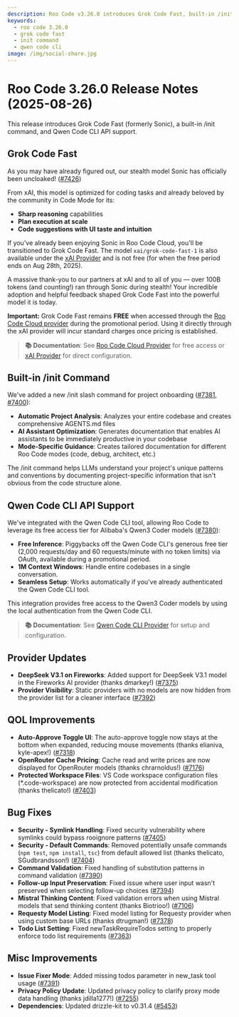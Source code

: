 ```yaml
---
description: Roo Code v3.26.0 introduces Grok Code Fast, built-in /init command, and Qwen Code CLI API support.
keywords:
  - roo code 3.26.0
  - grok code fast
  - init command
  - qwen code cli
image: /img/social-share.jpg
---
```


# Roo Code 3.26.0 Release Notes (2025-08-26)

This release introduces Grok Code Fast (formerly Sonic), a built-in /init command, and Qwen Code CLI API support.

## Grok Code Fast
As you may have already figured out, our stealth model Sonic has officially been uncloaked! ([#7426](https://github.com/RooCodeInc/Roo-Code/pull/7426))

From xAI, this model is optimized for coding tasks and already beloved by the community in Code Mode for its:
- **Sharp reasoning** capabilities
- **Plan execution at scale**
- **Code suggestions with UI taste and intuition**

If you've already been enjoying Sonic in Roo Code Cloud, you'll be transitioned to Grok Code Fast. The model `xai/grok-code-fast-1` is also available under the [xAI Provider](/providers/xai) and is not free (for when the free period ends on Aug 28th, 2025).

A massive thank-you to our partners at xAI and to all of you — over 100B tokens (and counting!) ran through Sonic during stealth! Your incredible adoption and helpful feedback shaped Grok Code Fast into the powerful model it is today.

**Important:** Grok Code Fast remains **FREE** when accessed through the [Roo Code Cloud provider](/providers/roo-code-cloud) during the promotional period. Using it directly through the xAI provider will incur standard charges once pricing is established.

> **📚 Documentation**: See [Roo Code Cloud Provider](/providers/roo-code-cloud) for free access or [xAI Provider](/providers/xai) for direct configuration.

## Built-in /init Command

We've added a new /init slash command for project onboarding ([#7381](https://github.com/RooCodeInc/Roo-Code/pull/7381), [#7400](https://github.com/RooCodeInc/Roo-Code/pull/7400)):

- **Automatic Project Analysis**: Analyzes your entire codebase and creates comprehensive AGENTS.md files
- **AI Assistant Optimization**: Generates documentation that enables AI assistants to be immediately productive in your codebase
- **Mode-Specific Guidance**: Creates tailored documentation for different Roo Code modes (code, debug, architect, etc.)

The /init command helps LLMs understand your project's unique patterns and conventions by documenting project-specific information that isn't obvious from the code structure alone.

## Qwen Code CLI API Support

We've integrated with the Qwen Code CLI tool, allowing Roo Code to leverage its free access tier for Alibaba's Qwen3 Coder models ([#7380](https://github.com/RooCodeInc/Roo-Code/pull/7380)):

- **Free Inference**: Piggybacks off the Qwen Code CLI's generous free tier (2,000 requests/day and 60 requests/minute with no token limits) via OAuth, available during a promotional period.
- **1M Context Windows**: Handle entire codebases in a single conversation.
- **Seamless Setup**: Works automatically if you've already authenticated the Qwen Code CLI tool.

This integration provides free access to the Qwen3 Coder models by using the local authentication from the Qwen Code CLI.

> **📚 Documentation**: See [Qwen Code CLI Provider](/providers/qwen-code) for setup and configuration.

## Provider Updates

* **DeepSeek V3.1 on Fireworks**: Added support for DeepSeek V3.1 model in the Fireworks AI provider (thanks dmarkey!) ([#7375](https://github.com/RooCodeInc/Roo-Code/pull/7375))
* **Provider Visibility**: Static providers with no models are now hidden from the provider list for a cleaner interface ([#7392](https://github.com/RooCodeInc/Roo-Code/pull/7392))

## QOL Improvements

* **Auto-Approve Toggle UI**: The auto-approve toggle now stays at the bottom when expanded, reducing mouse movements (thanks elianiva, kyle-apex!) ([#7318](https://github.com/RooCodeInc/Roo-Code/pull/7318))
* **OpenRouter Cache Pricing**: Cache read and write prices are now displayed for OpenRouter models (thanks chrarnoldus!) ([#7176](https://github.com/RooCodeInc/Roo-Code/pull/7176))
* **Protected Workspace Files**: VS Code workspace configuration files (*.code-workspace) are now protected from accidental modification (thanks thelicato!) ([#7403](https://github.com/RooCodeInc/Roo-Code/pull/7403))

## Bug Fixes

* **Security - Symlink Handling**: Fixed security vulnerability where symlinks could bypass rooignore patterns ([#7405](https://github.com/RooCodeInc/Roo-Code/pull/7405))
* **Security - Default Commands**: Removed potentially unsafe commands (`npm test`, `npm install`, `tsc`) from default allowed list (thanks thelicato, SGudbrandsson!) ([#7404](https://github.com/RooCodeInc/Roo-Code/pull/7404))
* **Command Validation**: Fixed handling of substitution patterns in command validation ([#7390](https://github.com/RooCodeInc/Roo-Code/pull/7390))
* **Follow-up Input Preservation**: Fixed issue where user input wasn't preserved when selecting follow-up choices ([#7394](https://github.com/RooCodeInc/Roo-Code/pull/7394))
* **Mistral Thinking Content**: Fixed validation errors when using Mistral models that send thinking content (thanks Biotrioo!) ([#7106](https://github.com/RooCodeInc/Roo-Code/pull/7106))
* **Requesty Model Listing**: Fixed model listing for Requesty provider when using custom base URLs (thanks dtrugman!) ([#7378](https://github.com/RooCodeInc/Roo-Code/pull/7378))
* **Todo List Setting**: Fixed newTaskRequireTodos setting to properly enforce todo list requirements ([#7363](https://github.com/RooCodeInc/Roo-Code/pull/7363))

## Misc Improvements

* **Issue Fixer Mode**: Added missing todos parameter in new_task tool usage ([#7391](https://github.com/RooCodeInc/Roo-Code/pull/7391))
* **Privacy Policy Update**: Updated privacy policy to clarify proxy mode data handling (thanks jdilla1277!) ([#7255](https://github.com/RooCodeInc/Roo-Code/pull/7255))
* **Dependencies**: Updated drizzle-kit to v0.31.4 ([#5453](https://github.com/RooCodeInc/Roo-Code/pull/5453))